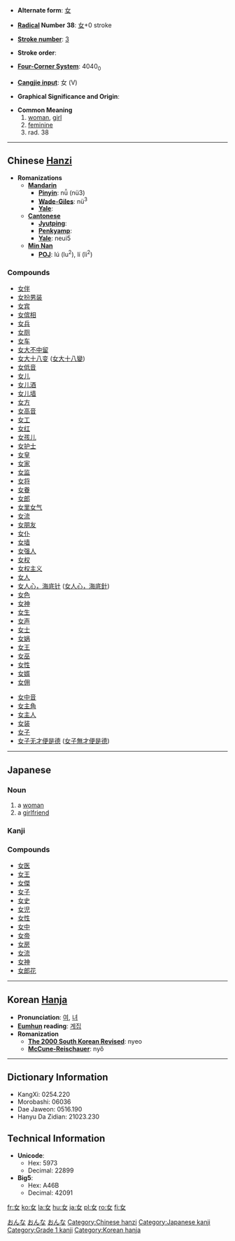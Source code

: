 * '''Alternate form''': [[女]]

* '''[[Wiktionary:Chinese radical index| Radical]] Number 38''': [[Wiktionary:Chinese radical index 女|女]]+0 stroke

* '''[[Wiktionary:Chinese total strokes index|Stroke number]]''': [[Wiktionary:Chinese total strokes index 3|3]]

* '''Stroke order''': 

* '''[[Wiktionary:Chinese four corner index|Four-Corner System]]''': 4040<sub>0</sub>

* '''[[Wiktionary:Chinese Cangjie index|Cangjie input]]''': 女 (V)

* '''Graphical Significance and Origin''': 

* '''Common Meaning'''
*#[[woman]], [[girl]]
*# [[feminine]]
*# rad. 38


----

== Chinese [[Hanzi]] ==

* '''Romanizations'''
** '''[[Mandarin]]'''
*** '''[[Pinyin]]''': nǚ (nü3)
*** '''[[Wade-Giles]]''': nü<sup>3</sup>
*** '''[[Yale]]''': 
** '''[[Cantonese]]'''
*** '''[[Jyutping]]''':
*** '''[[Penkyamp]]''': 
*** '''[[Yale]]''': neui5
**'''[[wikipedia:Min_Nan|Min Nan]]'''
***'''[[wikipedia:POJ|POJ]]''': lú (lu<sup>2</sup>), lí (li<sup>2</sup>)

===Compounds===
{{top}}
*[[女伴]]
*[[女扮男装]]
*[[女宾]]
*[[女傧相]]
*[[女兵]]
*[[女厕]]
*[[女车]]
*[[女大不中留]]
*[[女大十八变]] ([[女大十八變]])
*[[女低音]]
*[[女儿]]
*[[女儿酒]]
*[[女儿墙]]
*[[女方]]
*[[女高音]]
*[[女工]]
*[[女红]]
*[[女孩儿]]
*[[女护士]]
*[[女皇]]
*[[女家]]
*[[女监]]
*[[女将]]
*[[女眷]]
*[[女郎]]
*[[女里女气]]
*[[女流]]
*[[女朋友]]
*[[女仆]]
*[[女墙]]
*[[女强人]]
*[[女权]]
*[[女权主义]]
*[[女人]]
*[[女人心，海底针]] ([[女人心，海底針]])
*[[女色]]
*[[女神]]
*[[女生]]
*[[女声]]
*[[女士]]
*[[女娲]]
*[[女王]]
*[[女巫]]
*[[女性]]
*[[女婿]]
*[[女佣]]
{{mid}}
*[[女中音]]
*[[女主角]]
*[[女主人]]
*[[女装]]
*[[女子]]
*[[女子无才便是德]] ([[女子無才便是德]])
{{bottom}}

----

== Japanese ==
[[Category:Japanese language|おんな]]
[[Category:1000_Japanese_basic_words|おんな]]
=== Noun ===
[[Category:Japanese nouns|おんな]]
{{janoun|おんな|on-na}}
#a [[woman]]
#a [[girlfriend]]
=== Kanji ===
{{kanji |
[[ジョ]] (jo), [[ニョ]] (nyo), [[ニョウ]] (nyō)|
[[おんな]] (onna), [[め]] (me), [[むすめ]] (musume)}}

===Compounds===
*[[女医]]
*[[女王]]
*[[女傑]]
*[[女子]]
*[[女史]]
*[[女児]]
*[[女性]]
*[[女中]]
*[[女帝]]
*[[女房]]
*[[女流]]
*[[女神]]
*[[女郎花]]


----

== Korean [[Hanja]] ==

* '''Pronunciation''': [[여]], [[녀]]
* '''[[Eumhun]] reading''': [[계집]]
* '''Romanization'''
** '''[[The 2000 South Korean Revised Romanization|The 2000 South Korean Revised]]''': nyeo
** '''[[McCune-Reischauer]]''': nyŏ

----

== Dictionary Information ==

* KangXi: 0254.220
* Morobashi: 06036
* Dae Jaweon: 0516.190
* Hanyu Da Zidian: 21023.230

== Technical Information ==

* '''Unicode''':
** Hex: 5973
** Decimal: 22899
* '''Big5''':
** Hex: A46B
** Decimal: 42091

[[Category:Chinese hanzi]]
[[Category:Japanese kanji]]
[[Category:Grade 1 kanji]]
[[Category:Korean hanja]]

[[fr:女]]
[[ko:女]]
[[la:女]]
[[hu:女]]
[[ja:女]]
[[pl:女]]
[[ro:女]]
[[fi:女]]